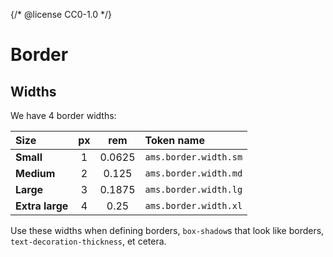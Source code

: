 {/* @license CC0-1.0 */}


<Meta title="Foundation/Design Tokens/Border" />

# Border

## Widths

We have 4 border widths:

| Size            | px  |  rem   | Token name            |
| :-------------- | :-: | :----: | :-------------------- |
| **Small**       |  1  | 0.0625 | `ams.border.width.sm` |
| **Medium**      |  2  | 0.125  | `ams.border.width.md` |
| **Large**       |  3  | 0.1875 | `ams.border.width.lg` |
| **Extra large** |  4  |  0.25  | `ams.border.width.xl` |

Use these widths when defining borders,
`box-shadow`s that look like borders,
`text-decoration-thickness`, et cetera.
